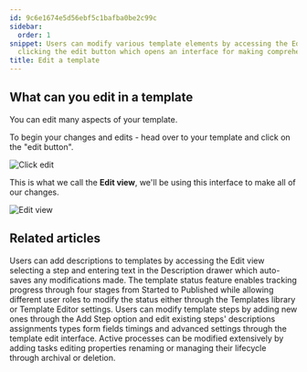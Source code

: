 ```yaml
---
id: 9c6e1674e5d56ebf5c1bafba0be2c99c
sidebar:
  order: 1
snippet: Users can modify various template elements by accessing the Edit view through
  clicking the edit button which opens an interface for making comprehensive changes.
title: Edit a template
---
```


## What can you edit in a template

You can edit many aspects of your template.

To begin your changes and edits - head over to your template and click on the "edit button".

![Click edit](https://screenshots.tallyfy.com/tallyfy%2Fpro%2Fdesktop-light-open-edit-mode-template.png)

This is what we call the **Edit view**, we'll be using this interface to make all of our changes.

![Edit view](https://screenshots.tallyfy.com/tallyfy%2Fpro%2Fdesktop-light-show-template-created-by-tallyfyai.png)



<PageTree />


## Related articles
<CardGrid>
<LinkTitleCard header="<b>Edit Templates > Add a description to a template</b>" href="/products/pro/documenting/templates/edit-templates/add-description/" > Users can add descriptions to templates by accessing the Edit view selecting a step and entering text in the Description drawer which auto-saves any modifications made. </LinkTitleCard>
<LinkTitleCard header="<b>Edit Templates > Change a template's status</b>" href="/products/pro/documenting/templates/edit-templates/change-template-state/" > The template status feature enables tracking progress through four stages from Started to Published while allowing different user roles to modify the status either through the Templates library or Template Editor settings. </LinkTitleCard>
<LinkTitleCard header="<b>Edit Templates > Edit steps</b>" href="/products/pro/documenting/templates/edit-templates/edit-steps/" > Users can modify template steps by adding new ones through the Add Step option and edit existing steps' descriptions assignments types form fields timings and advanced settings through the template edit interface. </LinkTitleCard>
<LinkTitleCard header="<b>Processes > Edit processes</b>" href="/products/pro/tracking-and-tasks/processes/edit-processes/" > Active processes can be modified extensively by adding tasks editing properties renaming or managing their lifecycle through archival or deletion. </LinkTitleCard>
</CardGrid>